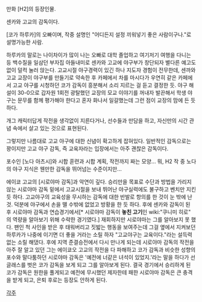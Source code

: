 만화 [H2]의 등장인물.

센카와 고교의 감독이다.

[코가 하루카]의 오빠이며, 작중 설명인 "어디든지 설정 끼워넣기 좋은 사람이구나."로 설명가능한 사람.

하루카의 말로는 나이차이가 많이 나는 오빠로 대학 졸업하고 여기저기 여행을 다니는 등 백수질을 일삼던 부자집 아들내미로 센카와 고교에 야구부가 창단되자 별다른 예고도 없이 덜컥 눌러 앉는다. 고교시절 야구경력이 있긴 하나 지도자 경험이 전무한데, 센까와고교 교장이 야구부를 만들기로 약속한 후 카페에서 차를 마시다가 우연히 같은 카페에서 고교 야구를 시청하던 코가 감독이 흥분해서 소리 지르는 걸 듣고 결정한 듯. 야구 해설이 30-0으로 갑자원 1회전 광탈했던 교장의 모교 이야기를 꺼내자 발끈해서 학생 야구는 문무를 함께 평가해야 한다고 혼자 화나서 일갈했는데 그런 점이 교장의 맘에 든 듯 하다. 

개그 캐릭터답게 작전을 생각없이 지른다거나, 선수들과 만담을 하고, 자신만의 시간 관념 속에서 살고 있는 것으로 표현된다.

그렇지만 나름대로 고교 야구에 대한 신념이 확고하게 잡혀있다. 일반적인 감독으로는 꽝이지만 고교 야구 감독, 즉 교육자라는 입장에서는 아주 괜찮은 감독이다.

포수인 [노다 아츠시]와 시합 훈련과 시합 계획, 작전까지 짜는 모양... 뭐, H2 작 중 노다의 야구 지식은 웬만한 감독을 뛰어넘는 수준이지만...

에이쿄 고교의 [시로야마 감독]과 악연이 깊다.
승리만을 목표로 수단과 방법을 가리지 않는 시로야마 감독 밑에서 고교시절을 보내 뛰어난 야구실력에도 불구하고 벤치만 지킨 듯 하다. 고교야구의 교육성을 무시하는 감독에 대한 반발로 항의를 한 것이 눈 밖에 난 것. 덕분에 야구에서 손을 뗄 수밖에 없었고 방황을 한 듯 하다.
후에 센카와 감독이 된 후 시로야마 감독과 연습경기에서[* 시로야마 감독이 '''놓친 고기'''인 wiki:"쿠니미 히로" 의 역량을 알아보기 위해 수락한 경기였다.] 재회하지만 시로야마는 그를 알아보지 못 했다. 팬인 척 사인을 받은 후 태워버리고 짓밟는 행동을 보여주는데 그걸 옆에서 지켜보던 하루카가 나중에 이기면 더 좋을 거라는 소릴 하자 "고교야구는 교육이다."라는 설득력없는 소릴 해댔다.
후에 지역 준결승전에서 다시 만나게 되는데 시로야마 감독의 작전을 아주 잘 알고 있던 그는 에이쿄오 고교의 작전을 다 파해하고 코가 감독과 비슷한 성향의 포수와 말다툼하던 시로야마 감독은 '예전에 너같은 녀석이 있었지.'라는 말을 하다가 선글래스를 벗은 코가 감독을 보게 되고 그를 알아보게 된다.
결국 경기에서 승리하게 된 코가 감독은 원한을 풀게되고 예전에 무시했던 제자한테 패한 시로야마 감독은 큰 충격을 받게 되고, 은퇴 후로는 등장도 안하게 된다.

[[각주]]
